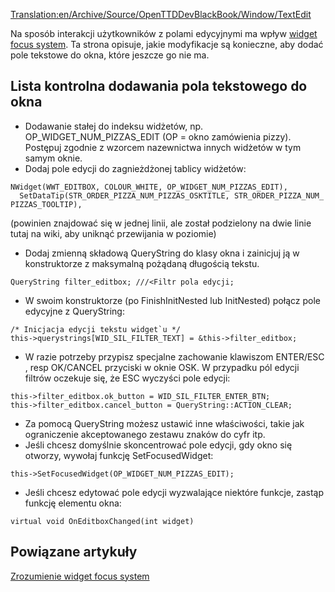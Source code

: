 [[Translation:en/Archive/Source/OpenTTDDevBlackBook/Window/TextEdit]]
 
<!--{{DevDoc}}-->{{pl/Rozwój}}


Na sposób interakcji użytkowników z polami edycyjnymi ma wpływ [[pl/Archive/Source/OpenTTDDevBlackBook/Window/WidgetFocus|widget focus system]]. Ta strona opisuje, jakie modyfikacje są konieczne, aby dodać pole tekstowe do okna, które jeszcze go nie ma. 

== Lista kontrolna dodawania pola tekstowego do okna ==

* Dodawanie stałej do indeksu widżetów, np. OP_WIDGET_NUM_PIZZAS_EDIT (OP = okno zamówienia pizzy). Postępuj zgodnie z wzorcem nazewnictwa innych widżetów w tym samym oknie.
* Dodaj pole edycji do zagnieżdżonej tablicy widżetów:
 NWidget(WWT_EDITBOX, COLOUR_WHITE, OP_WIDGET_NUM_PIZZAS_EDIT),
   SetDataTip(STR_ORDER_PIZZA_NUM_PIZZAS_OSKTITLE, STR_ORDER_PIZZA_NUM_PIZZAS_TOOLTIP),
(powinien znajdować się w jednej linii, ale został podzielony na dwie linie tutaj na wiki, aby uniknąć przewijania w poziomie)
* Dodaj zmienną składową QueryString do klasy okna i zainicjuj ją w konstruktorze z maksymalną pożądaną długością tekstu.
 QueryString filter_editbox; ///<Filtr pola edycji;
* W swoim konstruktorze (po FinishInitNested lub InitNested) połącz pole edycyjne z QueryString:
 /* Inicjacja edycji tekstu widget`u */
 this->querystrings[WID_SIL_FILTER_TEXT] = &this->filter_editbox;
* W razie potrzeby przypisz specjalne zachowanie klawiszom ENTER/ESC , resp OK/CANCEL przyciski w oknie OSK. W przypadku pól edycji filtrów oczekuje się, że ESC wyczyści pole edycji:
 this->filter_editbox.ok_button = WID_SIL_FILTER_ENTER_BTN;
 this->filter_editbox.cancel_button = QueryString::ACTION_CLEAR;
* Za pomocą QueryString możesz ustawić inne właściwości, takie jak ograniczenie akceptowanego zestawu znaków do cyfr itp.
* Jeśli chcesz domyślnie skoncentrować pole edycji, gdy okno się otworzy, wywołaj funkcję SetFocusedWidget:
 this->SetFocusedWidget(OP_WIDGET_NUM_PIZZAS_EDIT);
* Jeśli chcesz edytować pole edycji wyzwalające niektóre funkcje, zastąp funkcję elementu okna:
 virtual void OnEditboxChanged(int widget)

== Powiązane artykuły ==

[[pl/Archive/Source/OpenTTDDevBlackBook/Window/WidgetFocus|Zrozumienie widget focus system]]